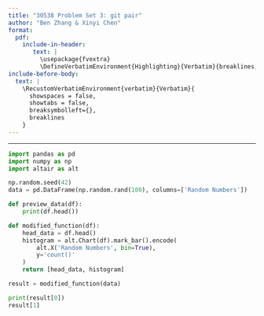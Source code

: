 ```yaml
---
title: "30538 Problem Set 3: git pair"
author: "Ben Zhang & Xinyi Chen"
format: 
  pdf:
    include-in-header: 
       text: |
         \usepackage{fvextra}
         \DefineVerbatimEnvironment{Highlighting}{Verbatim}{breaklines,commandchars=\\\{\}}
include-before-body:
  text: |
    \RecustomVerbatimEnvironment{verbatim}{Verbatim}{
      showspaces = false,
      showtabs = false,
      breaksymbolleft={},
      breaklines
    }
---
```

---

```python
import pandas as pd
import numpy as np
import altair as alt

np.random.seed(42)
data = pd.DataFrame(np.random.rand(100), columns=['Random Numbers'])

def preview_data(df):
    print(df.head())

def modified_function(df):
    head_data = df.head()
    histogram = alt.Chart(df).mark_bar().encode(
        alt.X('Random Numbers', bin=True),
        y='count()'
    )
    return [head_data, histogram]

result = modified_function(data)

print(result[0])  
result[1]         


```